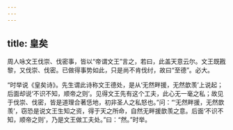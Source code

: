 ```yaml
---
---
---
```

title: 皇矣
---







周人咏文王伐崇、伐密事，皆以“帝谓文王”言之，若曰，此盖天意云尔。文王既戡黎，又伐崇、伐密。已做得事势如此，只是尚不肯伐纣，故曰“至德”。必大。

“时举说《皇矣诗》。先生谓此诗称文王德处，是从‘无然畔援，无然歆羡’上说起；后面却说‘不识不知，顺帝之则’。见得文王先有这个工夫，此心无一毫之私；故见于伐崇、伐密，皆是道理合著恁地，初非圣人之私怒也。”问：“‘无然畔援，无然歆羡’，窃恐是说文王生知之资，得于天之所命，自然无畔援歆羡之意。后面‘不识不知，顺帝之则’，乃是文王做工夫处。”曰：“然。”时举。